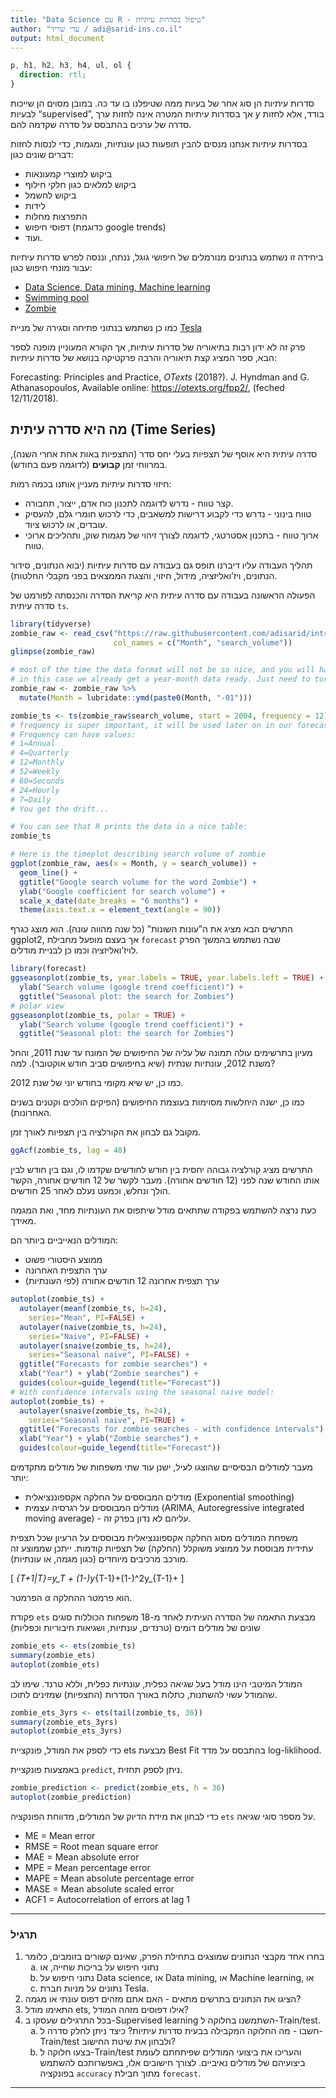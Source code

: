 ```yaml
---
title: "Data Science עם R - טיפול בסדרות עיתיות"
author: "עדי שריד / adi@sarid-ins.co.il"
output: html_document
---
```

```css
p, h1, h2, h3, h4, ul, ol {
  direction: rtl;
}
```

סדרות עיתיות הן סוג אחר של בעיות ממה שטיפלנו בו עד כה. במובן מסוים הן שייכות לבעיות "supervised", אך בסדרות עיתיות המטרה אינה לחזות ערך $y$ בודד, אלא לחזות סדרה של ערכים בהתבסס על סדרה שקדמה להם.

בסדרות עיתיות אנחנו מנסים להבין תופעות כגון עונתיות, ומגמות, כדי לנסות לחזות דברים שונים כגון:

   * ביקוש למוצרי קמעונאות
   * ביקוש למלאים כגון חלקי חילוף
   * ביקוש לחשמל
   * לידות
   * התפרצות מחלות
   * דפוסי חיפוש (כדוגמת google trends)
   * ועוד.
   
ביחידה זו נשתמש בנתונים מנורמלים של חיפושי גוגל, ננתח, וננסה לפרש סדרות עיתיות עבור מונחי חיפוש כגון:

   * [Data Science, Data mining, Machine learning](https://trends.google.com/trends/explore?date=all&q=%2Fm%2F0jt3_q3,%2Fm%2F0blvg,%2Fm%2F01hyh_)
   * [Swimming pool](https://trends.google.com/trends/explore?date=all&geo=US&q=%2Fm%2F0b_rs)
   * [Zombie](https://trends.google.com/trends/explore?date=all&geo=US&q=zombie)

כמו כן נשתמש בנתוני פתיחה וסגירה של מניית [Tesla](https://finance.yahoo.com/quote/TSLA/history?period1=1384207200&period2=1541973600&interval=1d&filter=history&frequency=1d)



פרק זה לא ידון רבות בתיאוריה של סדרות עיתיות, אך הקורא המעוניין מופנה לספר הבא, ספר המציג קצת תיאוריה והרבה פרקטיקה בנושא של סדרות עיתיות:

<p style="direction:ltr; text-align:left">Forecasting: Principles and Practice, <em>OTexts</em> (2018?). J. Hyndman and G. Athanasopoulos, Available online: <a href="https://otexts.org/fpp2/">https://otexts.org/fpp2/</a>, (feched 12/11/2018).</p>

## מה היא סדרה עיתית (Time Series)

סדרה עיתית היא אוסף של תצפיות בעלי יחס סדר (התצפיות באות אחת אחרי השנה), במרווחי זמן **קבועים** (לדוגמה פעם בחודש).

חיזוי סדרות עיתיות מעניין אותנו בכמה רמות: 

   * קצר טווח - נדרש לדוגמה לתכנון כוח אדם, ייצור, תחבורה.
   * טווח בינוני - נדרש כדי לקבוע דרישות למשאבים, כדי לרכוש חומרי גלם, להעסיק עובדים, או לרכוש ציוד.
   * ארוך טווח - בתכנון אסטרטגי, לדוגמה לצורך זיהוי של מגמות שוק, ותהליכים ארוכי טווח.
   
תהליך העבודה עליו דיברנו תופס גם בעבודה עם סדרות עיתיות (יבוא הנתונים, סידור הנתונים, ויז'ואליזציה, מידול, חיזוי, והצגת הממצאים בפני מקבלי החלטות).

הפעולה הראשונה בעבודה עם סדרה עיתית היא קריאת הסדרה והכנסתה לפורמט של סדרה עיתית `ts`.

```r

library(tidyverse)
zombie_raw <- read_csv("https://raw.githubusercontent.com/adisarid/intro_to_data_science_R/master/datasets/zombieTimeline.csv", skip = 3,
                       col_names = c("Month", "search_volume"))
glimpse(zombie_raw)

# most of the time the data format will not be so nice, and you will have to consolidate data.
# in this case we already get a year-month data ready. Just need to turn it into date.
zombie_raw <- zombie_raw %>%
  mutate(Month = lubridate::ymd(paste0(Month, "-01")))

zombie_ts <- ts(zombie_raw$search_volume, start = 2004, frequency = 12)
# frequency is super important, it will be used later on in our forecast algorithms.
# Frequency can have values:
# 1=Annual
# 4=Quarterly
# 12=Monthly
# 52=Weekly
# 60=Seconds
# 24=Hourly
# 7=Daily
# You get the drift...

# You can see that R prints the data in a nice table:
zombie_ts

# Here is the timeplot describing search volume of zombie
ggplot(zombie_raw, aes(x = Month, y = search_volume)) + 
  geom_line() + 
  ggtitle("Google search volume for the word Zombie") + 
  ylab("Google coefficient for search volume") + 
  scale_x_date(date_breaks = "6 months") + 
  theme(axis.text.x = element_text(angle = 90))
```

התרשים הבא מציג את ה"עונות השונות" (כל שנה מהווה עונה). הוא מוצג כגרף ggplot2, אך בעצם מופעל מחבילת `forecast` שבה נשתמש בהמשך הפרק לויז'ואליזציה וכמו כן לבניית מודלים.

```r
library(forecast)
ggseasonplot(zombie_ts, year.labels = TRUE, year.labels.left = TRUE) + 
  ylab("Search volume (google trend coefficient)") + 
  ggtitle("Seasonal plot: the search for Zombies")
# polar view
ggseasonplot(zombie_ts, polar = TRUE) + 
  ylab("Search volume (google trend coefficient)") + 
  ggtitle("Seasonal plot: the search for Zombies")

```


מעיון בתרשימים עולה תמונה של עליה של החיפושים של המונח עד שנת 2011, והחל משנת 2012, עונתיות שנתית (שיא בחיפושים סביב חודש אוקטובר). למה?

כמו כן, יש שיא מקומי בחודש יוני של שנת 2012.

כמו כן, ישנה היחלשות מסוימות בעוצמת החיפושים (הפיקים הולכים וקטנים בשנים האחרונות).

מקובל גם לבחון את הקורלציה בין תצפיות לאורך זמן.

```r
ggAcf(zombie_ts, lag = 48)
```

התרשים מציג קורלציה גבוהה יחסית בין חודש לחודשים שקדמו לו, וגם בין חודש לבין אותו החודש שנה לפני (12 חודשים אחורה). מעבר לקשר של 12 חודשים אחורה, הקשר הולך ונחלש, וכמעט נעלם לאחר 25 חודשים.

כעת נרצה להשתמש בפקודה שתתאים מודל שיתפוס את העונתיות מחד, ואת המגמה מאידך.

המודלים הנאייביים ביותר הם:

   * ממוצע היסטורי פשוט
   * ערך התצפית האחרונה
   * ערך תצפית אחרונה 12 חודשים אחורה (לפי העונתיות)
   
```r
autoplot(zombie_ts) +
  autolayer(meanf(zombie_ts, h=24),
    series="Mean", PI=FALSE) +
  autolayer(naive(zombie_ts, h=24),
    series="Naive", PI=FALSE) +
  autolayer(snaive(zombie_ts, h=24),
    series="Seasonal naive", PI=FALSE) +
  ggtitle("Forecasts for zombie searches") +
  xlab("Year") + ylab("Zombie searches") +
  guides(colour=guide_legend(title="Forecast")) 
# With confidence intervals using the seasonal naive model:
autoplot(zombie_ts) +
  autolayer(snaive(zombie_ts, h=24),
    series="Seasonal naive", PI=TRUE) +
  ggtitle("Forecasts for zombie searches - with confidence intervals") +
  xlab("Year") + ylab("Zombie searches") +
  guides(colour=guide_legend(title="Forecast")) 
```

מעבר למודלים הבסיסיים שהוצגו לעיל, ישנן עוד שתי משפחות של מודלים מתקדמים יותר:

   * מודלים המבוססים על החלקה אקספוננציאלית (Exponential smoothing)
   * מודלים המבוססים על רגרסיה עצמית (ARIMA, Autoregressive integrated moving average) - עליהם לא נדון בפרק זה.
   
משפחת המודלים מסוג החלקה אקספוננציאלית מבוססים על הרעיון שכל תצפית עתידית מבוססת על ממוצע משוקלל (החלקה) של תצפיות קודמות. ייתכן שממוצע זה מורכב מרכיבים מיוחדים (כגון מגמה, או עונתיות).

\[
\hat{y}_{T+1|T}=\alpha y_T + \alpha(1-\alpha)y_{T-1}+\alpha(1-\alpha)^2y_{T-1}+\ldots
\]

הפרמטר $\alpha$ הוא פרמטר ההחלקה.

פקודת `ets` מבצעת התאמה של הסדרה העיתית לאחד מ-18 משפחות הכוללות סוגים שונים של מודלים דומים (טרנדים, עונתיות, ושגיאות חיבוריות וכפליות)

```r
zombie_ets <- ets(zombie_ts)
summary(zombie_ets)
autoplot(zombie_ets)
```

המודל המיטבי הינו מודל בעל שגיאה כפלית, עונתיות כפלית, וללא טרנד. שימו לב שהמודל עשוי להשתנות, כתלות באורך הסדרות (התצפיות) שמזינים לתוכו.

```r
zombie_ets_3yrs <- ets(tail(zombie_ts, 36))
summary(zombie_ets_3yrs)
autoplot(zombie_ets_3yrs)
```

כדי לספק את המודל, פונקציית ets מבצעת Best Fit בהתבסס על מדד log-liklihood.

באמצעות פונקציית `predict`, ניתן לספק תחזית.

```r
zombie_prediction <- predict(zombie_ets, h = 36)
autoplot(zombie_prediction)
```

כדי לבחון את מידת הדיוק של המודלים, מדווחת הפונקציה `ets` על מספר סוגי שגיאה.

   * ME = Mean error
   * RMSE = Root mean square error
   * MAE = Mean absolute error
   * MPE = Mean percentage error
   * MAPE = Mean absolute percentage error
   * MASE = Mean absolute scaled error 
   * ACF1 = Autocorrelation of errors at lag 1

***

### תרגיל

   1. בחרו אחד מקבצי הנתונים שמוצגים בתחילת הפרק, שאינם קשורים בזומבים, כלומר
      a. נתוני חיפוש על בריכות שחייה, או
      b. נתוני חיפוש על Data science, או Data mining, או Machine learning, או
      c. נתונים על מניות חברת Tesla.
   2. הציגו את הנתונים בתרשים מתאים - האם אתם מזהים דפוס עונתי או מגמה?
   3. התאימו מודל ets, אילו דפוסים מזהה המודל?
   4. בכל התרגילים שעסקו ב-Supervised learning השתמשנו בחלוקה ל-Train/test.
      a. חשבו - מה החלוקה המקבילה בבעית סדרות עיתיות? כיצד ניתן לחלק סדרה ל-Train/test ולבחון את שיטת החישוב?
      b. בצעו חלוקה ל-Train/test והעריכו את ביצועי המודלים שפיתחתם לעומת ביצועיהם של מודלים נאיביים. לצורך חישובים אלו, באפשרותכם להשתמש בפונקציה `accuracy` מתוך חבילת `forecast`.


***